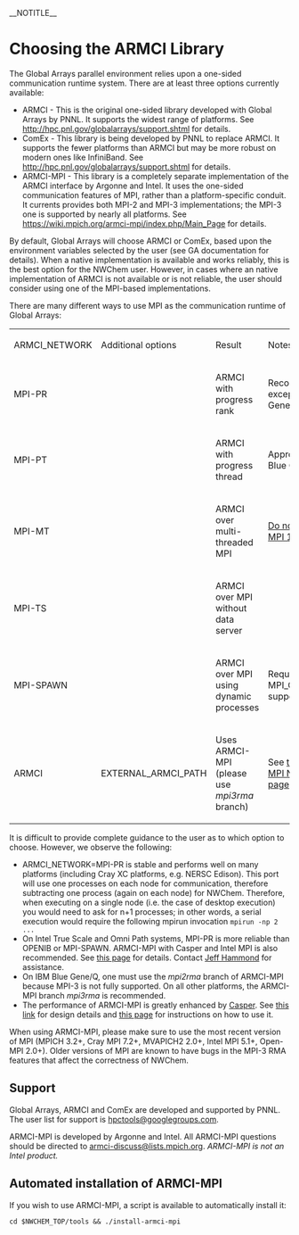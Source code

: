 __NOTITLE__
=Choosing the ARMCI Library=

The Global Arrays parallel environment relies upon a one-sided communication runtime system.  There are at least three options currently available:
* ARMCI - This is the original one-sided library developed with Global Arrays by PNNL.  It supports the widest range of platforms.  See http://hpc.pnl.gov/globalarrays/support.shtml for details.
* ComEx - This library is being developed by PNNL to replace ARMCI.  It supports the fewer platforms than ARMCI but may be more robust on modern ones like InfiniBand.  See http://hpc.pnl.gov/globalarrays/support.shtml for details.
* ARMCI-MPI - This library is a completely separate implementation of the ARMCI interface by Argonne and Intel.  It uses the one-sided communication features of MPI, rather than a platform-specific conduit.  It currents provides both MPI-2 and MPI-3 implementations; the MPI-3 one is supported by nearly all platforms.  See https://wiki.mpich.org/armci-mpi/index.php/Main_Page for details.

By default, Global Arrays will choose ARMCI or ComEx, based upon the environment variables selected by the user (see GA documentation for details).  When a native implementation is available and works reliably, this is the best option for the NWChem user.  However, in cases where an native implementation of ARMCI is not available or is not reliable, the user should consider using one of the MPI-based implementations.

There are many different ways to use MPI as the communication runtime of Global Arrays:
<center>
{| border='2' cellspacing='1'
| ARMCI_NETWORK
| Additional options
| Result
| Notes
|-
| MPI-PR
| 
| ARMCI with progress rank
| Recommended, except on Blue Gene/Q.
|-
| MPI-PT
| 
| ARMCI with progress thread
| Appropriate for Blue Gene/Q.
|-
| MPI-MT
| 
| ARMCI over multi-threaded MPI
| [https://github.com/open-mpi/ompi/issues/157 Do not use Open-MPI 1.x.]
|-
| MPI-TS
| 
| ARMCI over MPI without data server
|
|-
| MPI-SPAWN
| 
| ARMCI over MPI using dynamic processes
| Requires MPI_Comm_spawn support.
|-
| ARMCI
| EXTERNAL_ARMCI_PATH
| Uses ARMCI-MPI (please use ''mpi3rma'' branch)
| See [https://wiki.mpich.org/armci-mpi/index.php/NWChem the ARMCI-MPI NWChem page] for details. 
|}
</center>

It is difficult to provide complete guidance to the user as to which option to choose.  However, we observe the following:
* ARMCI_NETWORK=MPI-PR is stable and performs well on many platforms (including Cray XC platforms, e.g. NERSC Edison). This port will use one processes on each node for communication, therefore subtracting one process (again on each node) for NWChem. Therefore, when executing on a single node (i.e. the case of desktop execution) you would need to ask for n+1 processes; in other words, a serial execution would require the following mpirun invocation <tt> mpirun -np 2 ... </tt>
* On Intel True Scale and Omni Path systems, MPI-PR is more reliable than OPENIB or MPI-SPAWN.  ARMCI-MPI with Casper and Intel MPI is also recommended.  See [https://github.com/jeffhammond/HPCInfo/blob/master/ofi/NWChem-OPA.md this page] for details.  Contact [mailto:jeff.r.hammond@intel.com Jeff Hammond] for assistance.
* On IBM Blue Gene/Q, one must use the ''mpi2rma'' branch of ARMCI-MPI because MPI-3 is not fully supported.  On all other platforms, the ARMCI-MPI branch ''mpi3rma'' is recommended.
* The performance of ARMCI-MPI is greatly enhanced by [http://www.mcs.anl.gov/project/casper/ Casper].  See [http://www.mcs.anl.gov/publication/casper-asynchronous-progress-model-mpi-rma-many-core-architectures this link] for design details and [https://wiki.mpich.org/armci-mpi/index.php/Casper this page] for instructions on how to use it.

When using ARMCI-MPI, please make sure to use the most recent version of MPI (MPICH 3.2+, Cray MPI 7.2+, MVAPICH2 2.0+, Intel MPI 5.1+, Open-MPI 2.0+).  Older versions of MPI are known to have bugs in the MPI-3 RMA features that affect the correctness of NWChem.

==Support==

Global Arrays, ARMCI and ComEx are developed and supported by PNNL.  The user list for support is [mailto:hpctools@googlegroups.com hpctools@googlegroups.com].

ARMCI-MPI is developed by Argonne and Intel.  All ARMCI-MPI questions should be directed to [mailto:armci-discuss@lists.mpich.org armci-discuss@lists.mpich.org].  ''ARMCI-MPI is not an Intel product.''

==Automated installation of ARMCI-MPI==

If you wish to use ARMCI-MPI, a script is available to automatically install it:

 cd $NWCHEM_TOP/tools && ./install-armci-mpi
